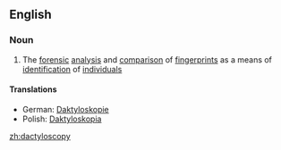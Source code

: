 ==English==

===Noun===
{{en-noun|-}}

# The [[forensic]] [[analysis]] and [[comparison]] of [[fingerprint]]s as a means of [[identification]] of [[individual]]s

====Translations====
*German: [[Daktyloskopie]] {{f}}
*Polish: [[Daktyloskopia]]

[[zh:dactyloscopy]]